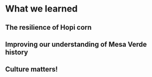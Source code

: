 # What we learned

## The resilience of Hopi corn

## Improving our understanding of Mesa Verde history

## Culture matters!
